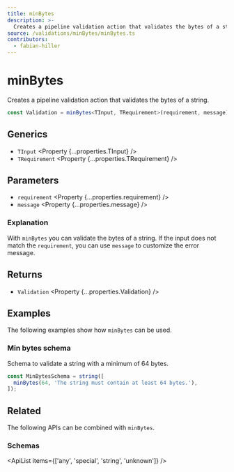 ```yaml
---
title: minBytes
description: >-
  Creates a pipeline validation action that validates the bytes of a string.
source: /validations/minBytes/minBytes.ts
contributors:
  - fabian-hiller
---
```



# minBytes

Creates a pipeline validation action that validates the bytes of a string.

```ts
const Validation = minBytes<TInput, TRequirement>(requirement, message);
```

## Generics

- `TInput` <Property {...properties.TInput} />
- `TRequirement` <Property {...properties.TRequirement} />

## Parameters

- `requirement` <Property {...properties.requirement} />
- `message` <Property {...properties.message} />

### Explanation

With `minBytes` you can validate the bytes of a string. If the input does not match the `requirement`, you can use `message` to customize the error message.

## Returns

- `Validation` <Property {...properties.Validation} />

## Examples

The following examples show how `minBytes` can be used.

### Min bytes schema

Schema to validate a string with a minimum of 64 bytes.

```ts
const MinBytesSchema = string([
  minBytes(64, 'The string must contain at least 64 bytes.'),
]);
```

## Related

The following APIs can be combined with `minBytes`.

### Schemas

<ApiList items={['any', 'special', 'string', 'unknown']} />
